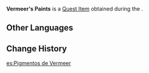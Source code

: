 {{Item Infobox
|id           = 100536
|type         = Quest Items
|image        = Item Parcel.png
|description  = Half a box of paints of different colors. The bottle of white paint seems bigger than the others.
|source1      = Given during [[Luhua Landscape]]
}}
'''Vermeer's Paints''' is a [[Quest Item]] obtained during the {{Quest|Luhua Landscape}}.

==Other Languages==
{{Other Languages
|default_hidden = 1
|en      = Vermeer's Paints
|zhs     = 梵米尔的颜料
|zhs_rm  = Fànmǐ'ěr de Yánliào
|zht     = 梵米爾的顏料
|zht_rm  = Fànmǐ'ěr de Yánliào
|ja      = フェルメールの塗料
|ja_rm   = Ferumeeru no Toryou
|ko      = 베르메르의 물감
|ko_rm   = Bereumereu-ui Mulgam
|es      = Pigmentos de Vermeer
|fr      = Peinture de Vermeer
|ru      = Краски Вермеера
|th      = สีของ Vermeer
|th_rm   = 
|vi      = Màu vẽ của Vermeer
|de      = Vermeer Farbe
|id      = Pewarna Vermeer
|pt      = Pinturas de Vermeer
|tr      = Vermeer'in Boyaları
|it      = Pitture di Vermeer
}}

==Change History==
{{Change History|1.0}}

[[es:Pigmentos de Vermeer]]